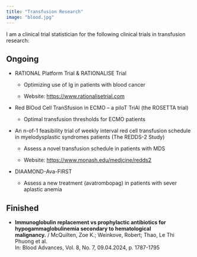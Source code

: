 ```yaml
---
title: "Transfusion Research"
image: "blood.jpg"
---
```


I am a clinical trial statistician for the following clinical trials in transfusion research:

## Ongoing

-   RATIONAL Platform Trial & RATIONALISE Trial

    -   Optimizing use of Ig in patients with blood cancer

    -   Website: <https://www.rationalisetrial.com>

-   Red BlOod Cell TranSfusion in ECMO – a piloT TriAl (the ROSETTA trial)

    -   Optimal transfusion thresholds for ECMO patients

-   An n-of-1 feasibility trial of weekly interval red cell transfusion schedule in myelodysplastic syndromes patients (The REDDS-2 Study)

    -   Assess a novel transfusion schedule in patients with MDS

    -   Website: <https://www.monash.edu/medicine/redds2>

-   DIAAMOND-Ava-FIRST

    -   Assess a new treatment (avatrombopag) in patients with sever aplastic anemia

## Finished

-   **Immunoglobulin replacement vs prophylactic antibiotics for hypogammaglobulinemia secondary to hematological malignancy.** / McQuilten, Zoe K.; Weinkove, Robert; Thao, Le Thi Phuong et al. \
    In: Blood Advances, Vol. 8, No. 7, 09.04.2024, p. 1787-1795
